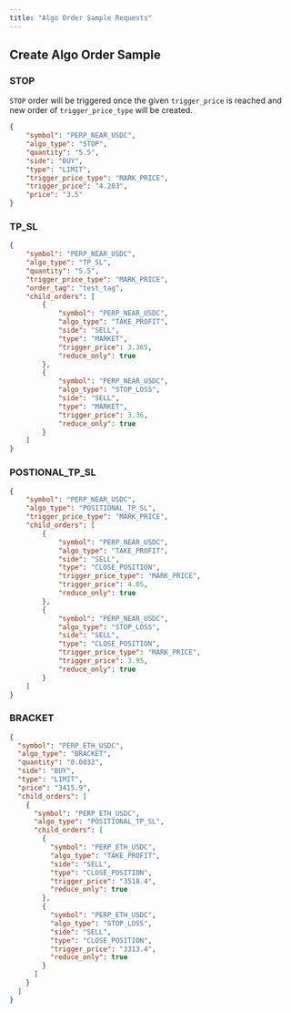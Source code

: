 ```yaml
---
title: "Algo Order Sample Requests"
---
```


## Create Algo Order Sample


### STOP
`STOP` order will be triggered once the given `trigger_price` is reached and new order of `trigger_price_type` will be created.
```json
{
    "symbol": "PERP_NEAR_USDC", 
    "algo_type": "STOP", 
    "quantity": "5.5", 
    "side": "BUY", 
    "type": "LIMIT", 
    "trigger_price_type": "MARK_PRICE", 
    "trigger_price": "4.203", 
    "price": "3.5"
}
```

### TP_SL

```json
{
    "symbol": "PERP_NEAR_USDC",
    "algo_type": "TP_SL",
    "quantity": "5.5",
    "trigger_price_type": "MARK_PRICE",
    "order_tag": "test_tag",
    "child_orders": [
        {
            "symbol": "PERP_NEAR_USDC",
            "algo_type": "TAKE_PROFIT",
            "side": "SELL",
            "type": "MARKET",
            "trigger_price": 3.365,
            "reduce_only": true
        },
        {
            "symbol": "PERP_NEAR_USDC",
            "algo_type": "STOP_LOSS",
            "side": "SELL",
            "type": "MARKET",
            "trigger_price": 3.36,
            "reduce_only": true
        }
    ]
}
```

### POSTIONAL_TP_SL
```json
{
    "symbol": "PERP_NEAR_USDC", 
    "algo_type": "POSITIONAL_TP_SL", 
    "trigger_price_type": "MARK_PRICE", 
    "child_orders": [
        {
            "symbol": "PERP_NEAR_USDC", 
            "algo_type": "TAKE_PROFIT", 
            "side": "SELL", 
            "type": "CLOSE_POSITION", 
            "trigger_price_type": "MARK_PRICE", 
            "trigger_price": 4.05, 
            "reduce_only": true
        }, 
        {
            "symbol": "PERP_NEAR_USDC", 
            "algo_type": "STOP_LOSS", 
            "side": "SELL", 
            "type": "CLOSE_POSITION", 
            "trigger_price_type": "MARK_PRICE", 
            "trigger_price": 3.95, 
            "reduce_only": true
        }
    ]
}
```

### BRACKET
```json
{
  "symbol": "PERP_ETH_USDC",
  "algo_type": "BRACKET",
  "quantity": "0.0032",
  "side": "BUY",
  "type": "LIMIT",
  "price": "3415.9",
  "child_orders": [
    {
      "symbol": "PERP_ETH_USDC",
      "algo_type": "POSITIONAL_TP_SL",
      "child_orders": [
        {
          "symbol": "PERP_ETH_USDC",
          "algo_type": "TAKE_PROFIT",
          "side": "SELL",
          "type": "CLOSE_POSITION",
          "trigger_price": "3518.4",
          "reduce_only": true
        },
        {
          "symbol": "PERP_ETH_USDC",
          "algo_type": "STOP_LOSS",
          "side": "SELL",
          "type": "CLOSE_POSITION",
          "trigger_price": "3313.4",
          "reduce_only": true
        }
      ]
    }
  ]
}
```

